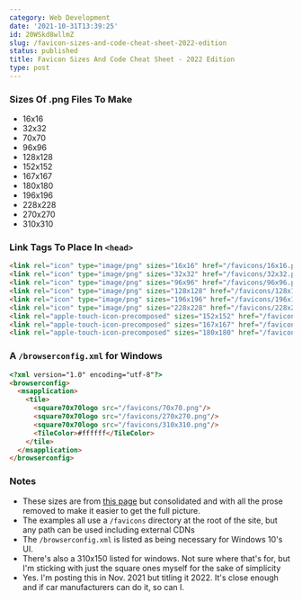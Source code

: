 ```yaml
---
category: Web Development
date: '2021-10-31T13:39:25'
id: 20WSkd8wllmZ
slug: /favicon-sizes-and-code-cheat-sheet-2022-edition
status: published
title: Favicon Sizes And Code Cheat Sheet - 2022 Edition
type: post
---
```


### Sizes Of .png Files To Make

- 16x16
- 32x32
- 70x70
- 96x96
- 128x128
- 152x152
- 167x167
- 180x180
- 196x196
- 228x228
- 270x270
- 310x310


### Link Tags To Place In `<head>`

```html
<link rel="icon" type="image/png" sizes="16x16" href="/favicons/16x16.png" />
<link rel="icon" type="image/png" sizes="32x32" href="/favicons/32x32.png" />
<link rel="icon" type="image/png" sizes="96x96" href="/favicons/96x96.png" />
<link rel="icon" type="image/png" sizes="128x128" href="/favicons/128x128.png" />
<link rel="icon" type="image/png" sizes="196x196" href="/favicons/196x196.png" />
<link rel="icon" type="image/png" sizes="228x228" href="/favicons/228x228.png" />
<link rel="apple-touch-icon-precomposed" sizes="152x152" href="/favicons/152x152.png" />
<link rel="apple-touch-icon-precomposed" sizes="167x167" href="/favicons/167x167.png" />
<link rel="apple-touch-icon-precomposed" sizes="180x180" href="/favicons/180x180.png" />
```

### A `/browserconfig.xml` for Windows

```html
<?xml version="1.0" encoding="utf-8"?>
<browserconfig>
  <msapplication>
    <tile>
      <square70x70logo src="/favicons/70x70.png"/>
      <square70x70logo src="/favicons/270x270.png"/>
      <square70x70logo src="/favicons/310x310.png"/>
      <TileColor>#ffffff</TileColor>
    </tile>
  </msapplication>
</browserconfig>
```

### Notes

- These sizes are from [this page](https://sympli.io/blog/heres-everything-you-need-to-know-about-favicons-in-2020/) but consolidated and with all the prose removed to make it easier to get the full picture. 
- The examples all use a `/favicons` directory at the root of the site, but any path can be used including external CDNs
- The `/browserconfig.xml` is listed as being necessary for Windows 10's UI.
- There's also a 310x150 listed for windows. Not sure where that's for, but I'm sticking with just the square ones myself for the sake of simplicity
- Yes. I'm posting this in Nov. 2021 but titling it 2022. It's close enough and if car manufacturers can do it, so can I.